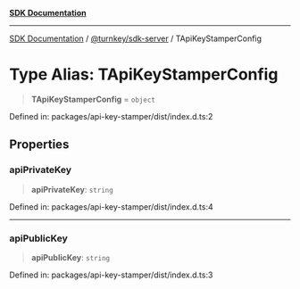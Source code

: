 [**SDK Documentation**](../../../README.mdx)

***

[SDK Documentation](../../../packages.mdx) / [@turnkey/sdk-server](../README.mdx) / TApiKeyStamperConfig

# Type Alias: TApiKeyStamperConfig

> **TApiKeyStamperConfig** = `object`

Defined in: packages/api-key-stamper/dist/index.d.ts:2

## Properties

### apiPrivateKey

> **apiPrivateKey**: `string`

Defined in: packages/api-key-stamper/dist/index.d.ts:4

***

### apiPublicKey

> **apiPublicKey**: `string`

Defined in: packages/api-key-stamper/dist/index.d.ts:3
